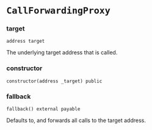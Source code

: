 # `CallForwardingProxy`

### target

```solidity
address target
```

The underlying target address that is called.

### constructor

```solidity
constructor(address _target) public
```

### fallback

```solidity
fallback() external payable
```

Defaults to, and forwards all calls to the target address.


